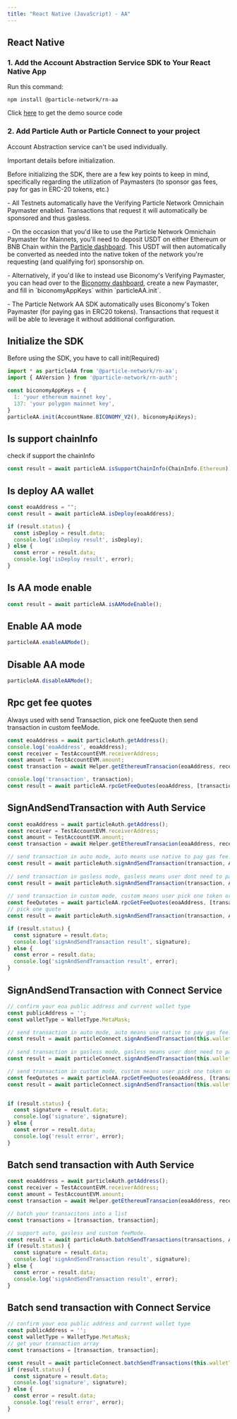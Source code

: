 ```yaml
---
title: "React Native (JavaScript) - AA"
---
```


## React Native

### 1. Add the Account Abstraction Service SDK to Your React Native App

Run this command:

```shell Terminal
npm install @particle-network/rn-aa
```

Click [here](https://github.com/Particle-Network/particle-react-native/tree/master/particle-aa) to get the demo source code

### 2. Add Particle Auth or Particle Connect to your project

Account Abstraction service can't be used individually.

<Note>
Important details before initialization.
<p></p>
<p>Before initializing the SDK, there are a few key points to keep in mind, specifically regarding the utilization of Paymasters (to sponsor gas fees, pay for gas in ERC-20 tokens, etc.)</p>
<p></p>
<p>- All Testnets automatically have the Verifying Particle Network Omnichain Paymaster enabled. Transactions that request it will automatically be sponsored and thus gasless.</p>
<p>- On the occasion that you'd like to use the Particle Network Omnichain Paymaster for Mainnets, you'll need to deposit USDT on either Ethereum or BNB Chain within the <a href="https://dashboard.particle.network">Particle dashboard</a>. This USDT will then automatically be converted as needed into the native token of the network you're requesting (and qualifying for) sponsorship on.</p>
<p>- Alternatively, if you'd like to instead use Biconomy's Verifying Paymaster, you can head over to the <a href="https://dashboard.biconomy.io">Biconomy dashboard</a>, create a new Paymaster, and fill in `biconomyAppKeys` within `particleAA.init`.</p>
<p>- The Particle Network AA SDK automatically uses Biconomy's Token Paymaster (for paying gas in ERC20 tokens). Transactions that request it will be able to leverage it without additional configuration.</p>
</Note>

## Initialize the SDK

Before using the SDK, you have to call init(Required)

```js JavaScript
import * as particleAA from '@particle-network/rn-aa';
import { AAVersion } from '@particle-network/rn-auth';

const biconomyAppKeys = {
  1: 'your ethereum mainnet key',
  137: 'your polygon mainnet key',
}
particleAA.init(AccountName.BICONOMY_V2(), biconomyApiKeys);
```

## Is support chainInfo

check if support the chainInfo

```js JavaScript
const result = await particleAA.isSupportChainInfo(ChainInfo.Ethereum);
```

## Is deploy AA wallet

```js JavaScript
const eoaAddress = "";
const result = await particleAA.isDeploy(eoaAddress);

if (result.status) {
  const isDeploy = result.data;
  console.log('isDeploy result', isDeploy);
} else {
  const error = result.data;
  console.log('isDeploy result', error);
}
```

## Is AA mode enable

```js JavaScript
const result = await particleAA.isAAModeEnable();
```

## Enable AA mode

```js JavaScript
particleAA.enableAAMode();
```

## Disable AA mode

```js JavaScript
particleAA.disableAAMode();
```

## Rpc get fee quotes

Always used with send Transaction, pick one feeQuote then send transaction in custom feeMode.

```js JavaScript
const eoaAddress = await particleAuth.getAddress();
console.log('eoaAddress', eoaAddress);
const receiver = TestAccountEVM.receiverAddress;
const amount = TestAccountEVM.amount;
const transaction = await Helper.getEthereumTransacion(eoaAddress, receiver, amount);

console.log('transaction', transaction);
const result = await particleAA.rpcGetFeeQuotes(eoaAddress, [transaction]);
```

## SignAndSendTransaction with Auth Service

```js JavaScript
const eoaAddress = await particleAuth.getAddress();
const receiver = TestAccountEVM.receiverAddress;
const amount = TestAccountEVM.amount;
const transaction = await Helper.getEthereumTransacion(eoaAddress, receiver, amount);

// send transaction in auto mode, auto means use native to pay gas fee.
const result = await particleAuth.signAndSendTransaction(transaction, AAFeeMode.auto())
  
// send transaction in gasless mode, gasless means user dont need to pay gas fee.
const result = await particleAuth.signAndSendTransaction(transaction, AAFeeMode.gasless())
      
// send transaction in custom mode, custom means user pick one token or native to pay gas fee.  
const feeQutotes = await particleAA.rpcGetFeeQuotes(eoaAddress, [transaction]);
// pick one quote  
const result = await particleAuth.signAndSendTransaction(transaction, AAFeeMode.custom(feeQutotes[0]))

if (result.status) {
  const signature = result.data;
  console.log('signAndSendTransaction result', signature);
} else {
  const error = result.data;
  console.log('signAndSendTransaction result', error);
}
```

## SignAndSendTransaction with Connect Service

```js JavaScript
// confirm your eoa public address and current wallet type
const publicAddress = '';
const walletType = WalletType.MetaMask;

// send transaction in auto mode, auto means use native to pay gas fee.
const result = await particleConnect.signAndSendTransaction(this.walletType, this.publicAddress, transaction, 
  
// send transaction in gasless mode, gasless means user dont need to pay gas fee.
const result = await particleConnect.signAndSendTransaction(this.walletType, this.publicAddress, transaction, AAFeeMode.gasless())

// send transaction in custom mode, custom means user pick one token or native to pay gas fee.   
const feeQutotes = await particleAA.rpcGetFeeQuotes(eoaAddress, [transaction]);
const result = await particleConnect.signAndSendTransaction(this.walletType, this.publicAddress, transaction, AAFeeMode.custom(feeQutotes[0]))


if (result.status) {
  const signature = result.data;
  console.log('signature', signature);
} else {
  const error = result.data;
  console.log('result error', error);
}
```

## Batch send transaction with Auth Service

```js JavaScript
const eoaAddress = await particleAuth.getAddress();
const receiver = TestAccountEVM.receiverAddress;
const amount = TestAccountEVM.amount;
const transaction = await Helper.getEthereumTransacion(eoaAddress, receiver, amount);

// batch your transacitons into a list  
const transactions = [transaction, transaction];

// support auto, gasless and custom feeMode.
const result = await particleAuth.batchSendTransactions(transactions, AAFeeMode.auto);
if (result.status) {
  const signature = result.data;
  console.log('signAndSendTransaction result', signature);
} else {
  const error = result.data;
  console.log('signAndSendTransaction result', error);
}
```

## Batch send transaction with Connect Service

```js JavaScript
// confirm your eoa public address and current wallet type
const publicAddress = ''; 
const walletType = WalletType.MetaMask;
// get your transaction array
const transactions = [transaction, transaction];

const result = await particleConnect.batchSendTransactions(this.walletType, this.publicAddress, transactions, AAFeeMode.auto());
if (result.status) {
  const signature = result.data;
  console.log('signature', signature);
} else {
  const error = result.data;
  console.log('result error', error);
}
```
